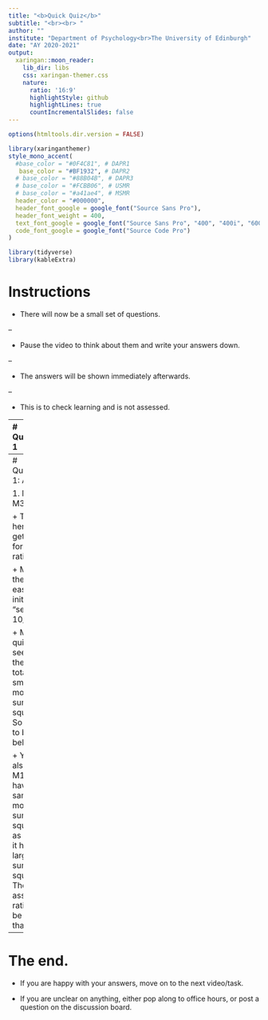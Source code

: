 ```yaml
---
title: "<b>Quick Quiz</b>"
subtitle: "<br><br> "
author: ""
institute: "Department of Psychology<br>The University of Edinburgh"
date: "AY 2020-2021"
output:
  xaringan::moon_reader:
    lib_dir: libs
    css: xaringan-themer.css
    nature:
      ratio: '16:9'
      highlightStyle: github
      highlightLines: true
      countIncrementalSlides: false
---
```



```r
options(htmltools.dir.version = FALSE)
```

```r
library(xaringanthemer)
style_mono_accent(
  #base_color = "#0F4C81", # DAPR1
   base_color = "#BF1932", # DAPR2
  # base_color = "#88B04B", # DAPR3 
  # base_color = "#FCBB06", # USMR
  # base_color = "#a41ae4", # MSMR
  header_color = "#000000",
  header_font_google = google_font("Source Sans Pro"),
  header_font_weight = 400,
  text_font_google = google_font("Source Sans Pro", "400", "400i", "600", "600i"),
  code_font_google = google_font("Source Code Pro")
)
```

```r
library(tidyverse)
library(kableExtra)
```


# Instructions
+ There will now be a small set of questions. 

--

+ Pause the video to think about them and write your answers down. 

--

+ The answers will be shown immediately afterwards.

--

+ This is to check learning and is not assessed.

---
# Question 1

.pull-left[
Attempt to answer this question without doing any calculations.

The table to the right contains partial information on the $SS_{TOTAL}$, $SS_{MODEL}$ and $SS_{RESIDUAL}$ for three models.

**Rank order the models in terms of their $R^2$ value, from largest to smallest.**
]


.pull-right[

```r
tibble(
  SS = c("Model", "Residual", "Total"),
  M1 = c("",25,30),
  M2 = c(10,"",20),
  M3 = c(5,15,"")
) %>%
  kable(.)
```


]

---
# Question 1: Answer

1. M2
2. M3
3. M1

+ The idea here is to get a feel for the ratio's. 

+ M2 is the easiest to initial "see". 10/20 = .5

+ M3 is quick to see has the same total, but smaller model sums of squares. So it has to be below M2.

+ You can also see M1 has to have the same model sums of squares as M3, but it has a larger total sums of squares. The to associated ratio must be smaller than M3. 



---
# The end.

+ If you are happy with your answers, move on to the next video/task.

+ If you are unclear on anything, either pop along to office hours, or post a question on the discussion board. 